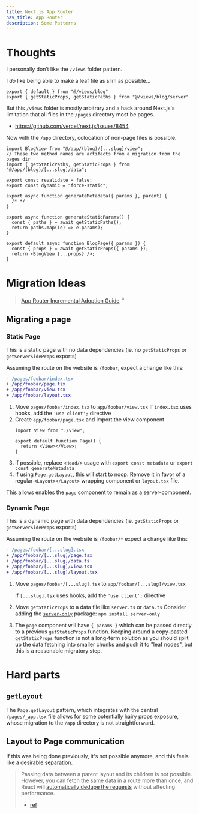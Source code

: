 ```yaml
---
title: Next.js App Router
nav_title: App Router
description: Some Patterns
---
```



# Thoughts

I personally don’t like the `/views` folder pattern. 

I _do_ like being able to make a leaf file as slim as possible...

```tsx filename="pages/blog/[...slug]/index.tsx"
export { default } from "@/views/blog"
export { getStaticProps, getStaticPaths } from "@/views/blog/server"
```

But this `/views` folder is mostly arbitrary and a hack around Next.js's
limitation that all files in the `/pages` directory most be pages.

- https://github.com/vercel/next.js/issues/8454

Now with the `/app` directory, colocation of non-page files is possible.

<div style={{marginLeft: "var(--geist-gap)"}}>
  <Tree>
    <Folder name="." defaultOpen>
      <Folder name="app" defaultOpen>
        <File name="data.ts"    style={{ color: "var(--ds-green-900)" }} />
        <File name="layout.tsx" style={{ color: "var(--ds-green-900)" }} />
        <File name="view.tsx"   style={{ color: "var(--ds-green-900)" }} />
        <File name="page.tsx"   style={{ color: "var(--ds-amber-900)" }} />
      </Folder>
      <Folder name="pages"     defaultOpen>
        <File name="index.tsx" style={{ color: "var(--ds-amber-900)" }} />
      </Folder>
      <Folder name="layouts"   defaultOpen style={{ color: "var(--ds-red-900)"}}>
        <File name="index.tsx" style={{ color: "var(--ds-red-900)" }} />
      </Folder>
      <Folder name="views"     defaultOpen style={{ color: "var(--ds-red-900)"}}>
        <File name="index.tsx" style={{ color: "var(--ds-red-900)" }} />
        <File name="server.ts" style={{ color: "var(--ds-red-900)" }} />
      </Folder>
    </Folder>
  </Tree>
</div>

```tsx filename="app/(blog)/[...slug]/page.tsx"
import BlogView from "@/app/(blog)/[...slug]/view";
// These two method names are artifacts from a migration from the pages dir
import { getStaticPaths, getStaticProps } from "@/app/(blog)/[...slug]/data";

export const revalidate = false;
export const dynamic = "force-static";

export async function generateMetadata({ params }, parent) {
  /* */
}

export async function generateStaticParams() {
  const { paths } = await getStaticPaths();
  return paths.map((e) => e.params);
}

export default async function BlogPage({ params }) {
  const { props } = await getStaticProps({ params });
  return <BlogView {...props} />;
}
```

# Migration Ideas

> [App Router Incremental Adoption Guide](https://nextjs.org/docs/app/building-your-application/upgrading/app-router-migration) <sup>↗</sup>


## Migrating a page

### Static Page

This is a static page with no data dependencies (ie. no `getStaticProps` or `getServerSideProps` exports)

Assuming the route on the website is `/foobar`, expect a change like this:

```diff
- /pages/foobar/index.tsx
+ /app/foobar/page.tsx
+ /app/foobar/view.tsx
+ /app/foobar/layout.tsx
```

1. Move `pages/foobar/index.tsx` to `app/foobar/view.tsx`
   If `index.tsx` uses hooks, add the `'use client';` directive
1. Create `app/foobar/page.tsx` and import the view component
   ```tsx filename="./app/foobar/page.tsx"
   import View from "./view";

   export default function Page() {
     return <View></View>;
   }
   ```
1. If possible, replace `<Head/>` usage with `export const metadata` or `export const generateMetadata`
1. If using `Page.getLayout`, this will start to noop. Remove it in favor of a regular `<Layout></Layout>` wrapping component or `layout.tsx` file.

This allows enables the `page` component to remain as a server-component.

### Dynamic Page

This is a dynamic page with data dependencies (ie. `getStaticProps` or `getServerSideProps` exports)

Assuming the route on the website is `/foobar/*` expect a change like this:

```diff
- /pages/foobar/[...slug].tsx
+ /app/foobar/[...slug]/page.tsx
+ /app/foobar/[...slug]/data.ts
+ /app/foobar/[...slug]/view.tsx
+ /app/foobar/[...slug]/layout.tsx
```

1. Move `pages/foobar/[...slug].tsx` to `app/foobar/[...slug]/view.tsx`
   
   If `[...slug].tsx` uses hooks, add the `'use client';` directive
1. Move `getStaticProps` to a data file like `server.ts` or `data.ts`
   Consider adding the [`server-only`](https://nextjs.org/docs/getting-started/react-essentials#the-server-only-package) package: `npm install server-only`
1. The `page` component will have `{ params }` which can be passed directly to
   a previous `getStaticProps` function. Keeping around a copy-pasted `getStaticProps`
   function is not a long-term solution as you should split up the data fetching into
   smaller chunks and push it to "leaf nodes", but this is a reasonable migratory step.


# Hard parts

## `getLayout`

The `Page.getLayout` pattern, which integrates with the central `/pages/_app.tsx` file
allows for some potentially hairy props exposure, whose migration to the `/app` directory
is not straightforward.

## Layout to Page communication

If this was being done previously, it's not possible anymore, and this feels like a desirable
separation.

> Passing data between a parent layout and its children is not possible. However, you can fetch the same data in a route more than once, and React will [automatically dedupe the requests](https://nextjs.org/docs/app/building-your-application/data-fetching#automatic-fetch-request-deduping) without affecting performance.
>
> - [ref](https://nextjs.org/docs/app/building-your-application/routing/pages-and-layouts#layouts)

